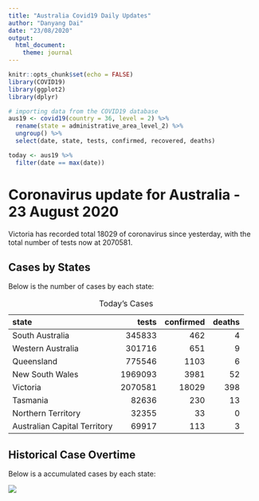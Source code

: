 ```yaml
---
title: "Australia Covid19 Daily Updates"
author: "Danyang Dai"
date: "23/08/2020"
output: 
  html_document:
    theme: journal
---
```



```r
knitr::opts_chunk$set(echo = FALSE)
library(COVID19)
library(ggplot2)
library(dplyr)
```



```r
# importing data from the COVID19 database
aus19 <- covid19(country = 36, level = 2) %>%
  rename(state = administrative_area_level_2) %>%
  ungroup() %>%
  select(date, state, tests, confirmed, recovered, deaths)

today <- aus19 %>%
  filter(date == max(date))
```


# Coronavirus update for Australia - 23 August 2020

Victoria has recorded total 18029 of coronavirus since yesterday, with the total number of tests now at 2070581. 

## Cases by States 

Below is the number of cases by each state: 


Table: Today's Cases

|state                        |   tests| confirmed| deaths|
|:----------------------------|-------:|---------:|------:|
|South Australia              |  345833|       462|      4|
|Western Australia            |  301716|       651|      9|
|Queensland                   |  775546|      1103|      6|
|New South Wales              | 1969093|      3981|     52|
|Victoria                     | 2070581|     18029|    398|
|Tasmania                     |   82636|       230|     13|
|Northern Territory           |   32355|        33|      0|
|Australian Capital Territory |   69917|       113|      3|

## Historical Case Overtime 

Below is a accumulated cases by each state:

![](historical_confirmed.png)

